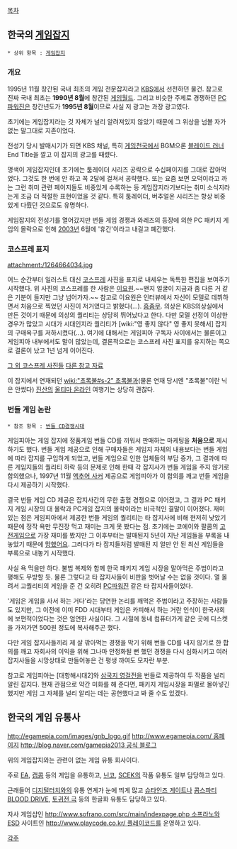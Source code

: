 [[목차]]

== 한국의 [[게임잡지]] ==

 * 상위 항목 : [[게임잡지]]

=== 개요 ===

1995년 11월 창간된 국내 최초의 게임 전문잡지라고 [[KBS]]에서 선전하던 물건. 참고로 진짜 국내 최초는 '''1990년 8월'''에 창간된 [[게임월드]]. 그리고 비슷한 주제로 경쟁하던 [[PC파워진]]은 창간년도가 '''1995년 8월'''이므로 사실 저 광고는 과장 광고였다.

초기에는 게임잡지라는 것 자체가 널리 알려져있지 않았기 때문에 그 위상을 넘볼 자가 없는 말그대로 지존이었다. 

전성기 당시 발매시기가 되면 KBS 채널, 특히 [[게임천국]]에서 BGM으론 [[블레이드 러너]] End Title을 깔고 이 잡지의 광고를 때렸다.

명색이 게임잡지인데 초기에는 툼레이더 시리즈 공략으로 수십페이지를 그대로 잡아먹었다. 그것도 한 번에 안 하고 꼭 2달에 걸쳐서 공략했다. 또는 요즘 보면 오덕이라고 까는 그런 취미 관련 페이지들도 비중있게 수록하는 등 게임잡지라기보다는 취미 소식지라는게 조금 더 적절한 표현이었을 것 같다. 특히 툼레이더, 버추얼온 시리즈는 항상 비중있게 다뤘던 것으로도 유명하다.

게임잡지의 전성기를 열어갔지만 번들 게임 경쟁과 와레즈의 등장에 의한 PC 패키지 게임의 몰락으로 인해 [[2003년]] 6월에 '휴간'이라고 내걸고 폐간했다.

=== 코스프레 표지 ===

attachment:/1264664034.jpg

어느 순간부터 일러스트 대신 [[코스프레]] 사진을 표지로 내세우는 독특한 편집을 보여주기 시작했다. 위 사진의 코스프레를 한 사람은 [[이요원]].~~왠지 얼굴이 지금과 좀 다른 거 같은 기분이 들지만 그냥 넘어가자.~~ 참고로 이요원은 인터뷰에서 자신이 모델로 데뷔하면서 처음으로 찍었던 사진이 저거였다고 밝혔다(…). [[흠좀무]]. 의상은 KBS의상실에서 만든 것이기 때문에 의상의 퀄리티는 상당히 뛰어났다고 한다. 다만 모델 선정이 이상한 경우가 많았고 시대가 시대인지라 퀄리티가 [wiki:"영 좋지 않다" 영 좋지 못해서] 잡지의 구매욕구를 저하시켰다(…). 여기에 대해서는 게임피아 구독자 사이에서는 물론이고 게임피아 내부에서도 말이 많았는데, 결론적으로는 코스프레 사진 표지를 유지하는 쪽으로 결론이 났고 1년 넘게 이어진다.

[http://meatball.egloos.com/viewer/4340592 그 외 코스프레 사진들]
[http://ppss.kr/archives/5666 다른 참고 자료]

이 잡지에서 연재되던 [[wiki:"초록불#s-2" 초록불]]과(물론 연재 당시엔 "초록불"이란 닉은 안썼다) [[진산]]의 [[울티마 온라인]] 여행기는 상당히 괜찮다.
=== 번들 게임 논란 ===

 * 참조 항목 : [[번들 CD경쟁시대]]

게임피아는 게임 잡지에 정품게임 번들 CD를 끼워서 판매하는 마케팅을 '''처음으로''' 제시하기도 했다. 번들 게임 제공으로 인해 구매자들은 게임지 자체의 내용보다는 번들 게임에 따라 잡지를 구입하게 되었고, 번들 게임으로 인한 업체들의 부담 증가, 그 결과에 따른 게임지들의 퀄리티 하락 등의 문제로 인해 한때 각 잡지사가 번들 게임을 주지 않기로 합의했으나, 1997년 11월 [[액추어 사커]] 제공으로 게임피아가 이 합의를 깨고 번들 게임을 다시 제공하기 시작했다.

결국 번들 게임 CD 제공은 잡지사간의 무한 출혈 경쟁으로 이어졌고, 그 결과 PC 패키지 게임 시장의 대 몰락과 PC게임 잡지의 몰락이라는 비극적인 결말이 이어졌다. 재미있는 점은 게임피아에서 제공한 번들 게임의 퀄리티는 타 잡지사에 비해 현저히 낮았기 때문에 정작 욕만 무진장 먹고 재미는 크게 못 봤다는 점. 초기에는 코에이와 팔콤의 [[고전게임]]으로 가장 재미를 봤지만 그 이후부터는 발매된지 5년이 지난 게임들을 부록을 내놓았기 때문에 [[망했어요]]. 그러다가 타 잡지들처럼 발매된 지 얼만 안 된 최신 게임들을 부록으로 내놓기 시작했다.

사실 욕 먹을만 하다. 불법 복제와 함께 한국 패키지 게임 시장을 말아먹은 주범이라고 평해도 무방할 듯. 물론 그렇다고 타 잡지사들이 비판을 벗어날 수는 없을 것이다. 열 올려서 고퀄리티의 게임을 준 건 오히려 [[PC파워진]] 같은 타 잡지사들이었다.

'게임은 게임을 사서 하는 거다'라는 당연한 논리를 깨먹은 주범이라고 주장하는 사람들도 있지만, 그 이전에 이미 FDD 시대부터 게임은 카피해서 하는 거란 인식이 한국사회에 보편적이었다는 것은 엄연한 사실이다. 그 시절에 동네 컴퓨터가게 같은 곳에 디스켓을 가져가면 500원 정도에 복사해주곤 했다.

다만 게임 잡지사들끼리 제 살 깎아먹는 경쟁을 막기 위해 번들 CD를 내지 않기로 한 합의를 깨고 자회사의 이익을 위해 그나마 안정화될 뻔 했던 경쟁을 다시 심화시키고 여러 잡지사들을 시망상태로 만들어놓은 건 평생 까여도 모자란 부분. 

참고로 게임피아는 [대항해시대2]와 [[삼국지 영걸전]]을 번들로 제공하여 두 작품을 널리 알린 잡지다. 현재 관점으로 약간 미화를 해 준다면, 패키지 게임시장을 파멸로 몰아넣긴 했지만 게임 그 자체를 널리 알리는 데는 공헌했다고 봐 줄 수도 있겠다.
== 한국의 게임 유통사 ==
http://egamepia.com/images/gnb_logo.gif
[[http://www.egamepia.com/ 홈페이지]]
[[http://blog.naver.com/gamepia2013 공식 블로그]]

위의 게임잡지와는 관련이 없는 게임 유통 회사이다. 

주로 [[EA]], [[캡콤]] 등의 게임을 유통하고, [[닌코]], [[SCEK]]의 작품 유통도 일부 담당하고 있다. 

근래들어 [[디지털터치]]와의 유통 연계가 눈에 띄게 많고 [[슈타인즈 게이트]]나 [[콥스파티 BLOOD DRIVE]], [[토귀전 극]] 등의 한글화 유통도 담당하고 있다. 

자사 게임샵인 [[http://www.sofrano.com/src/main/indexpage.php 소프라노]]와 [[ESD]] 사이트인 [[http://www.playcode.co.kr/ 플레이코드]]를 운영하고 있다.

[[각주]]
